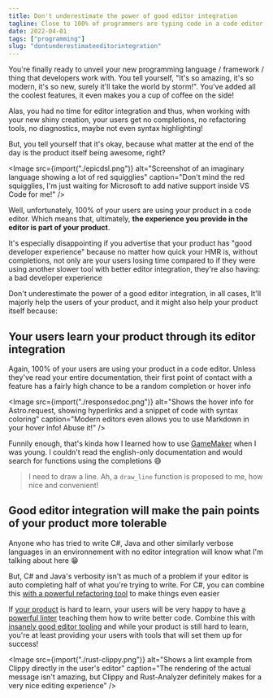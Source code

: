 ```yaml
---
title: Don't underestimate the power of good editor integration
tagline: Close to 100% of programmers are typing code in a code editor!
date: 2022-04-01
tags: ["programming"]
slug: "dontunderestimateeditorintegration"
---
```


You're finally ready to unveil your new programming language / framework / thing that developers work with. You tell yourself, "It's so amazing, it's so modern, it's so new, surely it'll take the world by storm!". You've added all the coolest features, it even makes you a cup of coffee on the side!

Alas, you had no time for editor integration and thus, when working with your new shiny creation, your users get no completions, no refactoring tools, no diagnostics, maybe not even syntax highlighting!

But, you tell yourself that it's okay, because what matter at the end of the day is the product itself being awesome, right?

<Image
  src={import("./epicdsl.png")}
  alt="Screenshot of an imaginary language showing a lot of red squigglies"
  caption="Don't mind the red squigglies, I'm just waiting for Microsoft to add native support inside VS Code for me!"
/>

Well, unfortunately, 100% of your users are using your product in a code editor. Which means that, ultimately, **the experience you provide in the editor is part of your product**.

It's especially disappointing if you advertise that your product has "good developer experience" because no matter how quick your HMR is, without completions, not only are your users losing time compared to if they were using another slower tool with better editor integration, they're also having: a bad developer experience

Don't underestimate the power of a good editor integration, in all cases, It'll majorly help the users of your product, and it might also help your product itself because:

## Your users learn your product through its editor integration

Again, 100% of your users are using your product in a code editor. Unless they've read your entire documentation, their first point of contact with a feature has a fairly high chance to be a random completion or hover info

<Image
  src={import("./responsedoc.png")}
  alt="Shows the hover info for Astro.request, showing hyperlinks and a snippet of code with syntax coloring"
  caption="Modern editors even allows you to use Markdown in your hover info! Abuse it!"
/>

Funnily enough, that's kinda how I learned how to use [GameMaker](https://www.yoyogames.com/en/gamemaker) when I was young. I couldn't read the english-only documentation and would search for functions using the completions 😅

> I need to draw a line. Ah, a `draw_line` function is proposed to me, how nice and convenient!

## Good editor integration will make the pain points of your product more tolerable

Anyone who has tried to write C#, Java and other similarly verbose languages in an environnement with no editor integration will know what I'm talking about here 😁

But, C# and Java's verbosity isn't as much of a problem if your editor is auto completing half of what you're trying to write. For C#, you can combine this [with a powerful refactoring tool](https://www.jetbrains.com/resharper/) to make things even easier

If [your product](https://www.rust-lang.org/) is hard to learn, your users will be very happy to have [a powerful linter](https://github.com/rust-lang/rust-clippy) teaching them how to write better code. Combine this with [insanely good editor tooling](https://rust-analyzer.github.io/) and while your product is still hard to learn, you're at least providing your users with tools that will set them up for success!

<Image
  src={import("./rust-clippy.png")}
  alt="Shows a lint example from Clippy directly in the user's editor"
  caption="The rendering of the actual message isn't amazing, but Clippy and Rust-Analyzer definitely makes for a very nice editing experience"
/>
